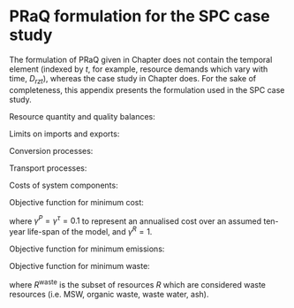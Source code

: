 # PRaQ formulation for the SPC case study

The formulation of PRaQ given in Chapter \ref{sec:model-dev} does not contain the temporal element (indexed by $t$, for example, resource demands which vary with time, $D_{rzt}$), whereas the case study in Chapter \ref{sec:case-study} does. For the sake of completeness, this appendix presents the formulation used in the SPC case study.

Resource quantity and quality balances:

\begin{align}
I_{rzt} + \sum_{\tau}^{\mathcal{T}} J^{(qty)}_{\tau rzt} + \sum_{p}^{P}G^{(qty)}_{przt} &= D_{rzt} + E_{rzt}
\label{eq:spc_balance_qty}
\end{align}

\begin{align}
X_{rq} I_{rzt} + \sum_{\tau}^{\mathcal{T}}J^{(qual)}_{\tau rqzt} + \sum_p^P G^{(qual)}_{prqzt} &= D^{(qual)}_{rqzt} + X_{rq} E_{rzt}
\label{eq:spc_balance_qual}
\end{align}

Limits on imports and exports:

\begin{align}
I_{rzt} &\geq \delta^I_{rz} I^{min}_{rt} \label{eq:spc_imp_min} \\
I_{rzt} &\leq \delta^I_{rz} I^{max}_{rt} \label{eq:spc_imp_max} \\
E_{rzt} &\geq \delta^E_{rz} E^{min}_{rt}  \label{eq:spc_exp_min} \\
E_{rzt} &\leq \delta^E_{rz} E^{max}_{rt} \label{eq:spc_exp_max}
\end{align}


Conversion processes:

\begin{align}
G^{(qual)}_{prqzt} &= k^P_{prq} F^{_{pzt}}
\label{eq:spc_conv_qual}
\end{align}

\begin{align}
X_{rq}G^{(qty)}_{przt} &= k^P_{prq} F^P_{pzt} \delta^R_{rq}, \qquad \forall~\delta^P_{prq}=1
\label{eq:spc_conv_qty}
\end{align}

\begin{align}
	F^P_{pzt} \leq N^P_{pz} F^{P,max}_{pt} \qquad 
\label{eq:spc_process_rate}
\end{align}

Transport processes:

\begin{align}
J^{(qual)}_{\tau rqzt} = &\sum_{z'} (k^{\alpha}_{\tau rq} + k^{\beta}_{\tau rq} l_{zz'}) F^{\mathcal{T}}_{\tau zz't} \\
+ &\sum_{z'} (k^{\alpha'}_{\tau rq} + k^{\beta'}_{\tau rq} l_{z'z}) F^{\mathcal{T}}_{\tau z'zt}
\label{eq:spc_transp_qual}
\end{align}

\begin{align}
X_{rq}V^{(qty)}_{\tau rz} &= \Big[ \sum_{z'} (k^{\alpha}_{\tau rq} + k^{\beta}_{\tau rq} l_{zz'}) F^{\mathcal{T}}_{\tau zz't} \\
&+ \sum_{z'} (k^{\alpha'}_{\tau rq} + k^{\beta'}_{\tau rq} l_{z'z}) F^{\mathcal{T}}_{\tau z'zt} \Big] \delta^R_{rq} \qquad \forall~\delta^{\tau}_{\tau rq}=1
\label{eq:spc_transp_qty}
\end{align}

\begin{align}
F^{\mathcal{T}}_{\tau zz't} &\geq \delta^{\mathcal{T}}_{\tau zz'} F^{\mathcal{T},min}_{\tau t} \label{eq:spc_transp_min} \\
F^{\mathcal{T}}_{\tau zz't} &\leq \delta^{\mathcal{T}}_{\tau zz'} F^{\mathcal{T},max}_{\tau t} \label{eq:spc_transp_max} \\
\delta^{\mathcal{T}}_{\tau zz't} &= 0, \qquad \forall (z,z') \notin nb \label{eq:spc_neighbs} \\
\delta^{\mathcal{T}}_{\tau zz'} &= \delta^{\mathcal{T}}_{\tau z'z} \label{eq:spc_direction}
\end{align}

Costs of system components:

\begin{align}
C^R &= \sum_{rzt} c_r I_{rzt} \\
C^P &= \sum_{pz} c_p N_{pz} \\
C^{\mathcal{T}} &= \sum_{\tau zz'} c_\tau \delta^{\mathcal{T}}_{\tau zz'} l_{zz'}
\end{align}

Objective function for minimum cost:

\begin{align}
\min\Big\{\gamma^R C^R + \gamma^P C^P + \gamma^{\tau} C^{\tau}\Big\}
\label{eq:spc_objective_cost}
\end{align}

where $\gamma^P=\gamma^{\tau}=0.1$ to represent an annualised cost over an assumed ten-year life-span of the model, and $\gamma^R=1$.

Objective function for minimum emissions:

\begin{align}
\min\Big\{\sum_{rz} \epsilon_r I_{rz}\Big\}
\end{align}

Objective function for minimum waste:

\begin{align}
\min\Big\{\sum_{rtz} I_{rzt}\ \qquad \forall r \in R^{\mbox{waste}}\Big\}
\label{eq:spc_objective_waste}
\end{align}

where $R^{\mbox{waste}}$ is the subset of resources $R$ which are considered waste resources (i.e. MSW, organic waste, waste water, ash).
